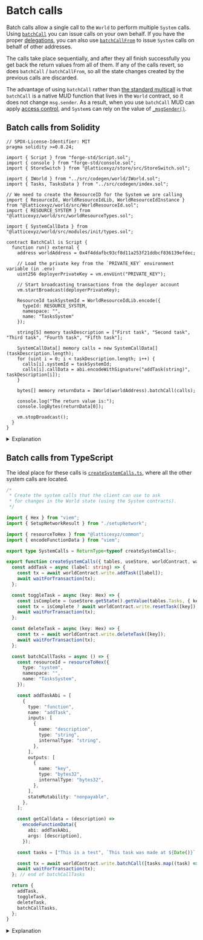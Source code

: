 
# Batch calls

Batch calls allow a single call to the `World` to perform multiple `System` calls.
Using [`batchCall`](https://github.com/latticexyz/mud/blob/main/packages/world/src/modules/init/implementations/BatchCallSystem.sol#L15-L35) you can issue calls on your own behalf.
If you have the proper [delegations](/world/account-delegation), you can also use [`batchCallFrom`](https://github.com/latticexyz/mud/blob/main/packages/world/src/modules/init/implementations/BatchCallSystem.sol#L37-L57) to issue `System` calls on behalf of other addresses.

The calls take place sequentially, and after they all finish successfully you get back the return values from all of them.
If any of the calls revert, so does `batchCall` / `batchCallFrom`, so all the state changes created by the previous calls are discarded.

The advantage of using `batchCall` rather than [the standard multicall](https://github.com/mds1/multicall) is that `batchCall` is a native MUD function that lives in the `World` contract, so it does not change `msg.sender`.
As a result, when you use `batchCall` MUD can apply [access control](./namespaces-access-control), and `System`s can rely on the value of [`_msgSender()`](./systems#writing-systems).

## Batch calls from Solidity

<CollapseCode>

```solidity filename="BatchCall.s.sol" copy showLineNumbers {15,38-44}
// SPDX-License-Identifier: MIT
pragma solidity >=0.8.24;

import { Script } from "forge-std/Script.sol";
import { console } from "forge-std/console.sol";
import { StoreSwitch } from "@latticexyz/store/src/StoreSwitch.sol";

import { IWorld } from "../src/codegen/world/IWorld.sol";
import { Tasks, TasksData } from "../src/codegen/index.sol";

// We need to create the ResourceID for the System we are calling
import { ResourceId, WorldResourceIdLib, WorldResourceIdInstance } from "@latticexyz/world/src/WorldResourceId.sol";
import { RESOURCE_SYSTEM } from "@latticexyz/world/src/worldResourceTypes.sol";

import { SystemCallData } from "@latticexyz/world/src/modules/init/types.sol";

contract BatchCall is Script {
  function run() external {
    address worldAddress = 0x4f4ddafbc93cf8d11a253f21ddbcf836139efdec;

    // Load the private key from the `PRIVATE_KEY` environment variable (in .env)
    uint256 deployerPrivateKey = vm.envUint("PRIVATE_KEY");

    // Start broadcasting transactions from the deployer account
    vm.startBroadcast(deployerPrivateKey);

    ResourceId taskSystemId = WorldResourceIdLib.encode({
      typeId: RESOURCE_SYSTEM,
      namespace: "",
      name: "TasksSystem"
    });

    string[5] memory taskDescription = ["First task", "Second task", "Third task", "Fourth task", "Fifth task"];

    SystemCallData[] memory calls = new SystemCallData[](taskDescription.length);
    for (uint i = 0; i < taskDescription.length; i++) {
      calls[i].systemId = taskSystemId;
      calls[i].callData = abi.encodeWithSignature("addTask(string)", taskDescription[i]);
    }

    bytes[] memory returnData = IWorld(worldAddress).batchCall(calls);

    console.log("The return value is:");
    console.logBytes(returnData[0]);

    vm.stopBroadcast();
  }
}
```

</CollapseCode>

<details>

<summary>Explanation</summary>

```solidity
import { SystemCallData } from "@latticexyz/world/src/modules/init/types.sol";
```

This structure holds the data for each call.

```solidity
.
.
.
    SystemCallData[] memory calls = new SystemCallData[](taskDescription.length);
    for (uint i=0; i<taskDescription.length; i++) {
      calls[i].systemId = taskSystemId;
      calls[i].callData = abi.encodeWithSignature("addTask(string)", taskDescription[i]);
    }
```

Create an array of `SystemCallData`, one for each call.
Every item in this array has two fields:

- `systemId`: The resource ID for the `System` to be called.
- `callData`: The calldata to send this `System`, the [function selector](https://docs.soliditylang.org/en/v0.8.24/abi-spec.html#function-selector) followed by the [function arguments](https://docs.soliditylang.org/en/v0.8.24/abi-spec.html#argument-encoding).

```solidity
    bytes[] memory returnData = IWorld(worldAddress).batchCall(calls);
```

Call [`batchCall`](https://github.com/latticexyz/mud/blob/main/packages/world/src/modules/init/implementations/BatchCallSystem.sol#L15-L35).
The results are returned as an array by `bytes`, one for each call.

</details>

## Batch calls from TypeScript

The ideal place for these calls is [`createSystemCalls.ts`](https://github.com/latticexyz/mud/blob/main/templates/react/packages/client/src/mud/createSystemCalls.ts), where all the other system calls are located.

<CollapseCode>

```typescript filename="createSystemCalls.ts" copy showLineNumbers {9-10,33-80,86}
/*
 * Create the system calls that the client can use to ask
 * for changes in the World state (using the System contracts).
 */

import { Hex } from "viem";
import { SetupNetworkResult } from "./setupNetwork";

import { resourceToHex } from "@latticexyz/common";
import { encodeFunctionData } from "viem";

export type SystemCalls = ReturnType<typeof createSystemCalls>;

export function createSystemCalls({ tables, useStore, worldContract, waitForTransaction }: SetupNetworkResult) {
  const addTask = async (label: string) => {
    const tx = await worldContract.write.addTask([label]);
    await waitForTransaction(tx);
  };

  const toggleTask = async (key: Hex) => {
    const isComplete = (useStore.getState().getValue(tables.Tasks, { key })?.completedAt ?? 0n) > 0n;
    const tx = isComplete ? await worldContract.write.resetTask([key]) : await worldContract.write.completeTask([key]);
    await waitForTransaction(tx);
  };

  const deleteTask = async (key: Hex) => {
    const tx = await worldContract.write.deleteTask([key]);
    await waitForTransaction(tx);
  };

  const batchCallTasks = async () => {
    const resourceId = resourceToHex({
      type: "system",
      namespace: "",
      name: "TasksSystem",
    });

    const addTaskAbi = [
      {
        type: "function",
        name: "addTask",
        inputs: [
          {
            name: "description",
            type: "string",
            internalType: "string",
          },
        ],
        outputs: [
          {
            name: "key",
            type: "bytes32",
            internalType: "bytes32",
          },
        ],
        stateMutability: "nonpayable",
      },
    ];

    const getCalldata = (description) =>
      encodeFunctionData({
        abi: addTaskAbi,
        args: [description],
      });

    const tasks = ["This is a test", `This task was made at ${Date()}`, "Yet another task"];

    const tx = await worldContract.write.batchCall([tasks.map((task) => [resourceId, getCalldata(task)])]);
    await waitForTransaction(tx);
  }; // end of batchCallTasks

  return {
    addTask,
    toggleTask,
    deleteTask,
    batchCallTasks,
  };
}
```

</CollapseCode>

<details>

<summary>Explanation</summary>

```typescript
import { resourceToHex } from "@latticexyz/common";
import { encodeFunctionData } from "viem";
```

Definitions we need.

```typescript
  const batchCallTasks = async () => {
    const resourceId = resourceToHex({
      type: "system",
      namespace: "",
      name: "TasksSystem"
    })
```

The input to `batchCall` is an array, in which every entry is a structure with two fields:

- The `resourceId` of the `System` we are calling (in this case, `TasksSystem`)
- The calldata to send that `System`.

Here we generate the `resourceId`.

```typescript
const addTaskAbi = [
  {
    type: "function",
    name: "addTask",
    inputs: [
      {
        name: "description",
        type: "string",
        internalType: "string",
      },
    ],
    outputs: [
      {
        name: "key",
        type: "bytes32",
        internalType: "bytes32",
      },
    ],
    stateMutability: "nonpayable",
  },
];
```

To generate the calldata we need the [ABI](https://docs.soliditylang.org/en/latest/abi-spec.html).

<Callout type="info" emoji="ⓘ">
  It is not always possible to get the ABI from `worldContract`, because that contract has the functions as they are to be called when accessing the `World`.
  This means that if a function is *not* in the root namespace, it will appear in `worldContract` is `<namespace>__<function name>`. 
  However, in `batchCall` the namespace and `System` are already encoded in the `resourceId`.
  The function name to use is the function name when calling the `System`, without the `<namespace>__` prefix.
  So it is best to take the ABI from the `packages/contracts/out/<system name>.sol/<system name>.abi.json` file.
</Callout>

```typescript
const getCalldata = (description) =>
  encodeFunctionData({
    abi: addTaskAbi,
    args: [description],
  });
```

With the ABI and the arguments (in this case there is only one, `description`) we use [`encodeFunctionData`](https://viem.sh/docs/contract/encodeFunctionData.html) to generate the calldata.

```typescript
const tasks = ["This is a test", `This task was made at ${Date()}`, "Yet another task"];

const tx = await worldContract.write.batchCall([tasks.map((task) => [resourceId, getCalldata(task)])]);
```

The parameter to `batchCall` is:

```json
[
  [<resourceId for a System>, <calldata for that System>],
  [<resourceId for a System>, <calldata for that System>],
   .
   .
   .
  [<resourceId for a System>, <calldata for that System>],
]
```

Because of the way [`worldContract.write`](https://viem.sh/docs/contract/getContract.html#with-wallet-client) works, even when there is a single parameter it has to be enclosed in a list.

```typescript
    await waitForTransaction(tx)
  }    // end of batchCallTasks
```

</details>
